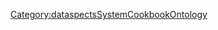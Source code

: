 <includeonly>{{METADATA|Keywords={{{HasKeyword|}}}|HasEntityTitle={{{HasEntityTitle}}}|HasEntityBlurb={{{HasEntityBlurb|}}}|HasEntityType=Ontology}}
{{Annotation
  |AnnotationPredicate=DependsOn
  |AnnotationObject={{{DependsOn|}}}
}}
{{OntologyComponentsTable|ContentReferenceCategory=Category:{{{HasEntityTitle}}}}}</includeonly><noinclude>[[Category:dataspectsSystemCookbookOntology]]</noinclude>
